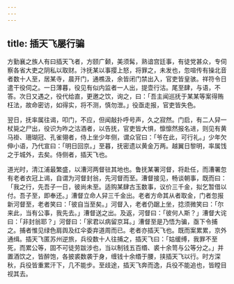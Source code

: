 ```yaml
---
---
---
```

title: 插天飞屡行骗
---



方勤襄之族人有曰插天飞者，方颐广颡，美须髯，熟谙宫廷事，有徒党甚众，专伺察各省大吏之阴私以取财。汴抚某以事撄上怒，将罪之，未发也，忽喧传有操北音者数十人至，居某寺，晨开门，通樵汲，余皆闭门禁出入，官吏皆皇骇。祥符令日遣干役伺之。一日薄暮，役见有似内监者一人出，提壶行沽。尾至肆，与语，不答。次日又遇之，役代给直，更邀之饮，询之，曰：「吾主闻巡抚于某某等案得贿枉法，故命密访，如得实，将不测，慎勿泄。」役亟走报，官吏皆失色。

翌日，抚率属往谒，叩门，不应，但闻敲扑呼号声，久之寂然。门启，有二人舁一杖毙之尸出，役识为昨之沽酒者，以告抚，官吏皆大惧，懔懔然报名进，则见有黄马褂、珊瑚冠、孔雀翎者，侍上坐少年侧，谓众官曰：「爷在此，可行礼。」少年欠伸小语，乃代宣曰：「明日回京。」至暮，抚密遗以黄金万两。越翼日黎明，率属饯之于城外，去矣。侍侧者，插天飞也。

道光时，清江浦最繁盛，以漕河两督驻其地也。鲁抚某署河督，将赴任，而漕署忽有老者衣冠上谒，自谓为河督封翁，先河督而至。漕督接见，畅谈朝事，既而曰：「我之行，先吾子一日，彼尚未至。适购某肆古玉数事，议价三千金，拟乞暂借以付。吾子至，即奉还。」漕督立命人舁三千金出。老者方命其从者取金，门者忽报新河督至，老者笑曰：「彼自当至矣。」河督入，老者仍踞上坐，捻须微笑曰：「尔来此，当有公事，我先去。」漕督送之出。及返，河督曰：「彼何人斯？」漕督大诧曰：「非封翁耶？」河督曰：「家君以病留京耳。」漕督至是乃悟为骗，亟下令捕之。捕者惟见绿色肩舆及红伞委弃道周而已。老者亦插天飞也。既而案累累，京外通缉。插天飞匿苏州逆旅，兵役数十人往捕之，插天飞曰：「姑缓缚，我罪不至死，而累公等，固不可徒劳跋涉也，当以制钱五百缗、裘十余笥与公等分之。」并置酒饮之，皆醉饱，各披裘数袭于身，缠钱十余缗于腰，挟插天飞以行。时方深秋，兵役皆重累汗下，几不能步。至歧途，插天飞奔而逸，兵役不能追也，皆瞠目视其去。